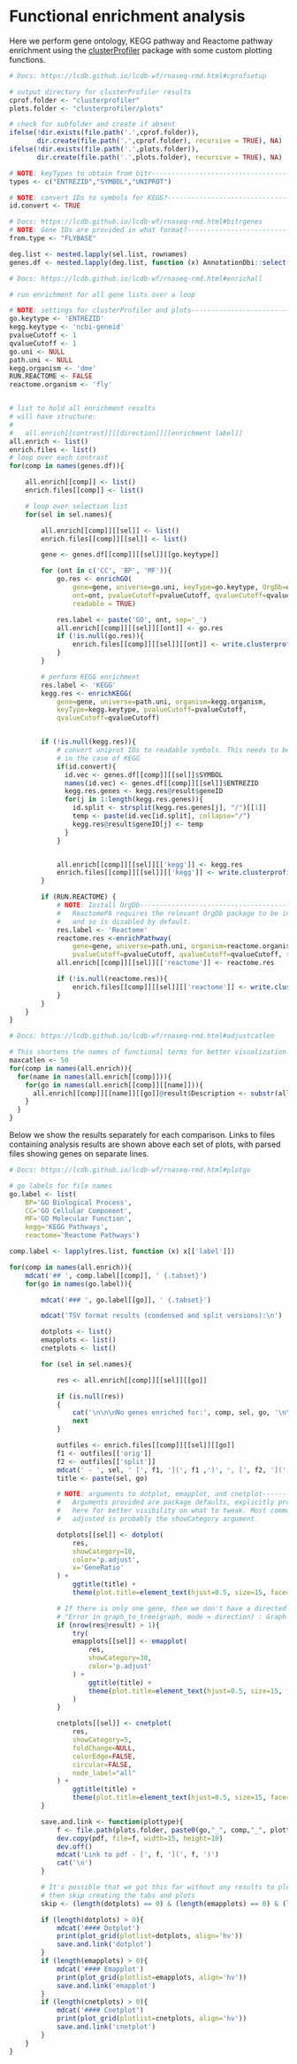 # Functional enrichment analysis

Here we perform gene ontology, KEGG pathway and Reactome pathway enrichment using the
[clusterProfiler](https://bioconductor.org/packages/release/bioc/vignettes/clusterProfiler/inst/doc/clusterProfiler.html)
package with some custom plotting functions.

```r
# Docs: https://lcdb.github.io/lcdb-wf/rnaseq-rmd.html#cprofsetup

# output directory for clusterProfiler results
cprof.folder <- "clusterprofiler"
plots.folder <- "clusterprofiler/plots"

# check for subfolder and create if absent
ifelse(!dir.exists(file.path('.',cprof.folder)),
       dir.create(file.path('.',cprof.folder), recursive = TRUE), NA)
ifelse(!dir.exists(file.path('.',plots.folder)),
       dir.create(file.path('.',plots.folder), recursive = TRUE), NA)

# NOTE: keyTypes to obtain from bitr-------------------------------------------
types <- c("ENTREZID","SYMBOL","UNIPROT")

# NOTE: convert IDs to symbols for KEGG?---------------------------------------
id.convert <- TRUE
```

```r
# Docs: https://lcdb.github.io/lcdb-wf/rnaseq-rmd.html#bitrgenes
# NOTE: Gene IDs are provided in what format?----------------------------------
from.type <- "FLYBASE"

deg.list <- nested.lapply(sel.list, rownames)
genes.df <- nested.lapply(deg.list, function (x) AnnotationDbi::select(orgdb, keys=x, columns=types, keytype=from.type))
```

```r
# Docs: https://lcdb.github.io/lcdb-wf/rnaseq-rmd.html#enrichall

# run enrichment for all gene lists over a loop

# NOTE: settings for clusterProfiler and plots---------------------------------
go.keytype <- 'ENTREZID'
kegg.keytype <- 'ncbi-geneid'
pvalueCutoff <- 1
qvalueCutoff <- 1
go.uni <- NULL
path.uni <- NULL
kegg.organism <- 'dme'
RUN.REACTOME <- FALSE
reactome.organism <- 'fly'


# list to hold all enrichment results
# will have structure:
#
#   all.enrich[[contrast]][[direction]][[enrichment label]]
all.enrich <- list()
enrich.files <- list()
# loop over each contrast
for(comp in names(genes.df)){

    all.enrich[[comp]] <- list()
    enrich.files[[comp]] <- list()

    # loop over selection list
    for(sel in sel.names){

        all.enrich[[comp]][[sel]] <- list()
        enrich.files[[comp]][[sel]] <- list()

        gene <- genes.df[[comp]][[sel]][[go.keytype]]

        for (ont in c('CC', 'BP', 'MF')){
            go.res <- enrichGO(
                gene=gene, universe=go.uni, keyType=go.keytype, OrgDb=orgdb,
                ont=ont, pvalueCutoff=pvalueCutoff, qvalueCutoff=qvalueCutoff,
                readable = TRUE)

            res.label <- paste('GO', ont, sep='_')
            all.enrich[[comp]][[sel]][[ont]] <- go.res
            if (!is.null(go.res)){
                enrich.files[[comp]][[sel]][[ont]] <- write.clusterprofiler.results(go.res, cprof.folder, paste0(res.label, '_', comp, '_', sel))
            }
        }

        # perform KEGG enrichment
        res.label <- 'KEGG'
        kegg.res <- enrichKEGG(
            gene=gene, universe=path.uni, organism=kegg.organism,
            keyType=kegg.keytype, pvalueCutoff=pvalueCutoff,
            qvalueCutoff=qvalueCutoff)


        if (!is.null(kegg.res)){
            # convert uniprot IDs to readable symbols. This needs to be done separately
            # in the case of KEGG
            if(id.convert){
              id.vec <- genes.df[[comp]][[sel]]$SYMBOL
              names(id.vec) <- genes.df[[comp]][[sel]]$ENTREZID
              kegg.res.genes <- kegg.res@result$geneID
              for(j in 1:length(kegg.res.genes)){
                id.split <- strsplit(kegg.res.genes[j], "/")[[1]]
                temp <- paste(id.vec[id.split], collapse="/")
                kegg.res@result$geneID[j] <- temp
              }
            }


            all.enrich[[comp]][[sel]][['kegg']] <- kegg.res
            enrich.files[[comp]][[sel]][['kegg']] <- write.clusterprofiler.results(kegg.res, cprof.folder, paste0(res.label, '_', comp, '_', sel))
        }

        if (RUN.REACTOME) {
            # NOTE: Install OrgDb--------------------------------------------------
            #   ReactomePA requires the relevant OrgDb package to be installed
            #   and so is disabled by default.
            res.label <- 'Reactome'
            reactome.res <-enrichPathway(
                gene=gene, universe=path.uni, organism=reactome.organism,
                pvalueCutoff=pvalueCutoff, qvalueCutoff=qvalueCutoff, readable=TRUE)
            all.enrich[[comp]][[sel]][['reactome']] <- reactome.res

            if (!is.null(reactome.res)){
                enrich.files[[comp]][[sel]][['reactome']] <- write.clusterprofiler.results(reactome.res, cprof.folder, paste0(res.label, '_', comp, '_', sel))
            }
        }
    }
}

```

```r
# Docs: https://lcdb.github.io/lcdb-wf/rnaseq-rmd.html#adjustcatlen

# This shortens the names of functional terms for better visualization
maxcatlen <- 50
for(comp in names(all.enrich)){
  for(name in names(all.enrich[[comp]])){
    for(go in names(all.enrich[[comp]][[name]])){
      all.enrich[[comp]][[name]][[go]]@result$Description <- substr(all.enrich[[comp]][[name]][[go]]@result$Description, 1, maxcatlen)
    }
  }
}

```

Below we show the results separately for each comparison. Links to files
containing analysis results are shown above each set of plots, with parsed
files showing genes on separate lines.

```r
# Docs: https://lcdb.github.io/lcdb-wf/rnaseq-rmd.html#plotgo

# go labels for file names
go.label <- list(
    BP='GO Biological Process',
    CC='GO Cellular Component',
    MF='GO Molecular Function',
    kegg='KEGG Pathways',
    reactome='Reactome Pathways')

comp.label <- lapply(res.list, function (x) x[['label']])

for(comp in names(all.enrich)){
    mdcat('## ', comp.label[[comp]], ' {.tabset}')
    for(go in names(go.label)){

        mdcat('### ', go.label[[go]], ' {.tabset}')

        mdcat('TSV format results (condensed and split versions):\n')

        dotplots <- list()
        emapplots <- list()
        cnetplots <- list()

        for (sel in sel.names){

            res <- all.enrich[[comp]][[sel]][[go]]

            if (is.null(res))
            {
                cat('\n\n\nNo genes enriched for:', comp, sel, go, '\n\n\n')
                next
            }

            outfiles <- enrich.files[[comp]][[sel]][[go]]
            f1 <- outfiles[['orig']]
            f2 <- outfiles[['split']]
            mdcat(' - ', sel, ' [', f1, '](', f1 ,')', ', [', f2, '](', f2 ,')')
            title <- paste(sel, go)

            # NOTE: arguments to dotplot, emapplot, and cnetplot---------------
            #   Arguments provided are package defaults, explicitly provided
            #   here for better visibility on what to tweak. Most commonly
            #   adjusted is probably the showCategory argument.

            dotplots[[sel]] <- dotplot(
                res,
                showCategory=10,
                color='p.adjust',
                x='GeneRatio'
            ) +
                ggtitle(title) +
                theme(plot.title=element_text(hjust=0.5, size=15, face='bold'))

            # If there is only one gene, then we don't have a directed graph --
            # "Error in graph_to_tree(graph, mode = direction) : Graph must be directed"
            if (nrow(res@result) > 1){
                try(
                emapplots[[sel]] <- emapplot(
                    res,
                    showCategory=30,
                    color='p.adjust'
                ) +
                    ggtitle(title) +
                    theme(plot.title=element_text(hjust=0.5, size=15, face='bold'))
                )
            }

            cnetplots[[sel]] <- cnetplot(
                res,
                showCategory=5,
                foldChange=NULL,
                colorEdge=FALSE,
                circular=FALSE,
                node_label="all"
            ) +
                ggtitle(title) +
                theme(plot.title=element_text(hjust=0.5, size=15, face='bold'))
        }

        save.and.link <- function(plottype){
            f <- file.path(plots.folder, paste0(go,"_", comp,"_", plottype, ".pdf"))
            dev.copy(pdf, file=f, width=15, height=10)
            dev.off()
            mdcat('Link to pdf - [', f, '](', f, ')')
            cat('\n')
        }

        # It's possible that we got this far without any results to plot; if so
        # then skip creating the tabs and plots
        skip <- (length(dotplots) == 0) & (length(emapplots) == 0) & (length(cnetplots) == 0)

        if (length(dotplots) > 0){
            mdcat('#### Dotplot')
            print(plot_grid(plotlist=dotplots, align='hv'))
            save.and.link('dotplot')
        }
        if (length(emapplots) > 0){
            mdcat('#### Emapplot')
            print(plot_grid(plotlist=emapplots, align='hv'))
            save.and.link('emapplot')
        }
        if (length(cnetplots) > 0){
            mdcat('#### Cnetplot')
            print(plot_grid(plotlist=cnetplots, align='hv'))
            save.and.link('cnetplot')
        }
    }
}
```
